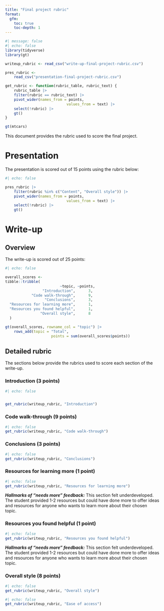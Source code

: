 ```yaml
---
title: "Final project rubric"
format:
  gfm:
    toc: true
    toc-depth: 1
---
```




```r
#| message: false
#| echo: false
library(tidyverse)
library(gt)

writeup_rubric <- read_csv("write-up-final-project-rubric.csv")

pres_rubric <- 
	read_csv("presentation-final-project-rubric.csv")

get_rubric <- function(rubric_table, rubric_text) {
	rubric_table |> 
	filter(rubric == rubric_text) |> 
	pivot_wider(names_from = points, 
							values_from = text) |> 
	select(!rubric) |> 
	gt()
}


```


```r
gt(mtcars)
```


This document provides the rubric used to score the final project. 

# Presentation

The presentation is scored out of 15 points using the rubric below:

```r
#| echo: false

pres_rubric |> 
	filter(rubric %in% c("Content", "Overall style")) |> 
	pivot_wider(names_from = points, 
							values_from = text) |> 
	select(!rubric) |> 
	gt()


```


# Write-up

## Overview

The write-up is scored out of 25 points:


```r
#| echo: false

overall_scores <- 
tibble::tribble(
                         ~topic, ~points,
                 "Introduction",      3,
            "Code walk-through",      9,
                  "Conclusions",      3,
  "Resources for learning more",      1,
  "Resources you found helpful",      1,
                "Overall style",      8
  )

gt(overall_scores, rowname_col = "topic") |> 
	rows_add(topic = "Total", 
					 points = sum(overall_scores$points))
```

## Detailed rubric

The sections below provide the rubrics used to score each section of the write-up.

### Introduction (3 points)

```r
#| echo: false


get_rubric(writeup_rubric, "Introduction")


```

### **Code walk-through (9 points)**

```r
#| echo: false
get_rubric(writeup_rubric, "Code walk-through")

```

### Conclusions (3 points)

```r
#| echo: false
get_rubric(writeup_rubric, "Conclusions")
```

### Resources for learning more (1 point)

```r
#| echo: false
get_rubric(writeup_rubric, "Resources for learning more")
```

***Hallmarks of “needs more” feedback:*** This section felt underdeveloped. The student provided 1-2 resources but could have done more to offer ideas and resources for anyone who wants to learn more about their chosen topic.

### Resources you found helpful (1 point)

```r
#| echo: false
get_rubric(writeup_rubric, "Resources you found helpful")
```

***Hallmarks of “needs more” feedback:*** This section felt underdeveloped. The student provided 1-2 resources but could have done more to offer ideas and resources for anyone who wants to learn more about their chosen topic.

### Overall style (8 points)

```r
#| echo: false
get_rubric(writeup_rubric, "Overall style")
```

```r
#| echo: false
get_rubric(writeup_rubric, "Ease of access")
```
